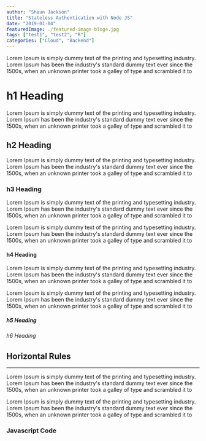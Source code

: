 ```yaml
---
author: "Shaun Jackson"
title: "Stateless Authentication with Node JS"
date: "2019-01-04"
featuredImage: ./featured-image-blog4.jpg
tags: ["test1", "test2", "R"]
categories: ["Cloud", "Backend"]
---
```


Lorem Ipsum is simply dummy text of the printing and typesetting industry. Lorem Ipsum has been the industry's standard dummy text ever since the 1500s, when an unknown printer took a galley of type and scrambled it to

# h1 Heading

Lorem Ipsum is simply dummy text of the printing and typesetting industry. Lorem Ipsum has been the industry's standard dummy text ever since the 1500s, when an unknown printer took a galley of type and scrambled it to

## h2 Heading

Lorem Ipsum is simply dummy text of the printing and typesetting industry. Lorem Ipsum has been the industry's standard dummy text ever since the 1500s, when an unknown printer took a galley of type and scrambled it to

<!--
<div id="gist90436059" class="gist">
    <div class="gist-file">
      <div class="gist-data">
        <div class="js-gist-file-update-container js-task-list-container file-box">
          <div id="file-syntax-text" class="file">
            <div itemprop="text" class="blob-wrapper data type-text">
              <table class="highlight tab-size js-file-line-container" data-tab-size="8">
                <tbody>
                  <tr>
                    <td id="file-syntax-text-L1" class="blob-num js-line-number" data-line-number="1"></td>
                    <td id="file-syntax-text-LC1" class="blob-code blob-code-inner js-file-line">&lt;operation&gt; [n]&gt; /dev/null [options]</td>
                  </tr>
                </tbody>
              </table>
            </div>
          </div>
        </div>
      </div>
      <div class="gist-meta">
        <a href="https://gist.github.com/weirdpattern/ce54fdb1e5621b5966e146026995b974/raw/30a0ad953a8d79c8bcbdd76343d86a9e4bbda311/syntax.text" style="float:right">view raw</a>
        <a href="https://gist.github.com/weirdpattern/ce54fdb1e5621b5966e146026995b974#file-syntax-text">syntax.text</a>
        hosted with ❤ by <a href="https://github.com">GitHub</a>
      </div>
    </div>
</div> -->

### h3 Heading

Lorem Ipsum is simply dummy text of the printing and typesetting industry. Lorem Ipsum has been the industry's standard dummy text ever since the 1500s, when an unknown printer took a galley of type and scrambled it to

Lorem Ipsum is simply dummy text of the printing and typesetting industry. Lorem Ipsum has been the industry's standard dummy text ever since the 1500s, when an unknown printer took a galley of type and scrambled it to

#### h4 Heading

Lorem Ipsum is simply dummy text of the printing and typesetting industry. Lorem Ipsum has been the industry's standard dummy text ever since the 1500s, when an unknown printer took a galley of type and scrambled it to

Lorem Ipsum is simply dummy text of the printing and typesetting industry. Lorem Ipsum has been the industry's standard dummy text ever since the 1500s, when an unknown printer took a galley of type and scrambled it to

##### h5 Heading

###### h6 Heading

## Horizontal Rules

---

Lorem Ipsum is simply dummy text of the printing and typesetting industry. Lorem Ipsum has been the industry's standard dummy text ever since the 1500s, when an unknown printer took a galley of type and scrambled it to

Lorem Ipsum is simply dummy text of the printing and typesetting industry. Lorem Ipsum has been the industry's standard dummy text ever since the 1500s, when an unknown printer took a galley of type and scrambled it to

### Javascript Code
